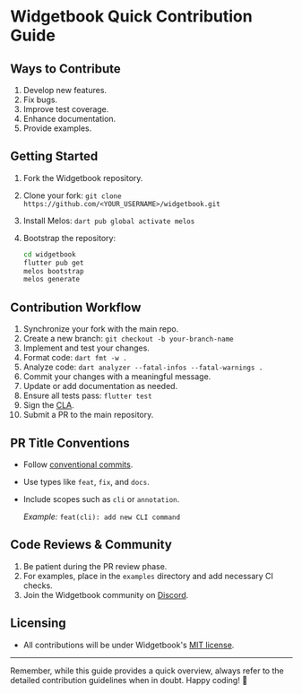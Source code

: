 # Widgetbook Quick Contribution Guide

## Ways to Contribute

1. Develop new features.
2. Fix bugs.
3. Improve test coverage.
4. Enhance documentation.
5. Provide examples.

## Getting Started

1. Fork the Widgetbook repository.
2. Clone your fork:
   `git clone https://github.com/<YOUR_USERNAME>/widgetbook.git`
3. Install Melos: `dart pub global activate melos`
4. Bootstrap the repository:

   ```bash
   cd widgetbook
   flutter pub get
   melos bootstrap
   melos generate
   ```

## Contribution Workflow

1. Synchronize your fork with the main repo.
2. Create a new branch: `git checkout -b your-branch-name`
3. Implement and test your changes.
4. Format code: `dart fmt -w .`
5. Analyze code: `dart analyzer --fatal-infos --fatal-warnings .`
6. Commit your changes with a meaningful message.
7. Update or add documentation as needed.
8. Ensure all tests pass: `flutter test`
9. Sign the
   [CLA](https://docs.google.com/forms/d/e/1FAIpQLScuRfjUzENsLsmQgqZlGLxMKbFi7zuXoPARyXytoyQrq7ntUw/viewform).
10. Submit a PR to the main repository.

## PR Title Conventions

- Follow [conventional commits](https://www.conventionalcommits.org/en/v1.0.0/).
- Use types like `feat`, `fix`, and `docs`.
- Include scopes such as `cli` or `annotation`.

  _Example:_ `feat(cli): add new CLI command`

## Code Reviews & Community

1. Be patient during the PR review phase.
2. For examples, place in the `examples` directory and add necessary CI checks.
3. Join the Widgetbook community on [Discord](https://discord.gg/zT4AMStAJA).

## Licensing

- All contributions will be under Widgetbook's
  [MIT license](https://github.com/widgetbook/widgetbook/blob/main/packages/widgetbook/LICENSE).

---

Remember, while this guide provides a quick overview, always refer to the
detailed contribution guidelines when in doubt. Happy coding! 🌟
